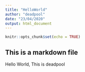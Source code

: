 ---
title: "HelloWorld"
author: "deadpool"
date: "23/04/2020"
output: html_document
---

```{r setup, include=FALSE}
knitr::opts_chunk$set(echo = TRUE)
```

## This is a markdown file

Hello World, This is deadpool